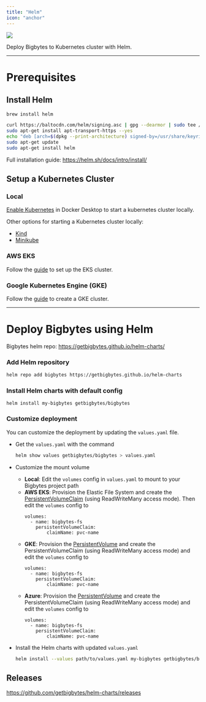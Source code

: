 ```yaml
---
title: "Helm"
icon: "anchor"
---
```


![](https://avatars.githubusercontent.com/u/15859888?s=200&v=4)

Deploy Bigbytes to Kubernetes cluster with Helm.

---

# Prerequisites

## Install Helm

<CodeGroup>

```bash From Homebrew (macOS)
brew install helm
```

```bash From Apt (Debian/Ubuntu)
curl https://baltocdn.com/helm/signing.asc | gpg --dearmor | sudo tee /usr/share/keyrings/helm.gpg > /dev/null
sudo apt-get install apt-transport-https --yes
echo "deb [arch=$(dpkg --print-architecture) signed-by=/usr/share/keyrings/helm.gpg] https://baltocdn.com/helm/stable/debian/ all main" | sudo tee /etc/apt/sources.list.d/helm-stable-debian.list
sudo apt-get update
sudo apt-get install helm
```

</CodeGroup>

Full installation guide: https://helm.sh/docs/intro/install/

## Setup a Kubernetes Cluster

### Local
[Enable Kubernetes](https://docs.docker.com/desktop/kubernetes/#enable-kubernetes) in Docker Desktop to start a kubernetes cluster locally.

Other options for starting a Kubernetes cluster locally:
* [Kind](https://kind.sigs.k8s.io/docs/user/quick-start/)
* [Minikube](https://minikube.sigs.k8s.io/docs/start/)


### AWS EKS
Follow the [guide](/production/deploying-to-cloud/aws/setup#deploy-to-eks-cluster) to set up the EKS cluster.

### Google Kubernetes Engine (GKE)
Follow the [guide](https://cloud.google.com/kubernetes-engine/docs/deploy-app-cluster#create_cluster) to create a GKE cluster.

---

# Deploy Bigbytes using Helm

Bigbytes helm repo: https://getbigbytes.github.io/helm-charts/

### Add Helm repository
```bash
helm repo add bigbytes https://getbigbytes.github.io/helm-charts
```

### Install Helm charts with default config
```
helm install my-bigbytes getbigbytes/bigbytes
```

### Customize deployment 
You can customize the deployment by updating the `values.yaml` file.

- Get the `values.yaml` with the command
    
    ```bash
    helm show values getbigbytes/bigbytes > values.yaml
    ```
    
- Customize the mount volume
  - **Local**: Edit the `volumes` config in `values.yaml` to mount to your Bigbytes project path
  - **AWS EKS**: Provision the Elastic File System and create the [PersistentVolumeClaim](https://github.com/getbigbytes/bigbytes-terraform-templates/blob/master/aws-eks/kube/efs-pvc.yaml) (using ReadWriteMany access mode). Then edit the `volumes` config to
    ```
    volumes:
      - name: bigbytes-fs
        persistentVolumeClaim:
            claimName: pvc-name
    ```
  - **GKE**: Provision the [PersistentVolume](https://cloud.google.com/kubernetes-engine/docs/concepts/persistent-volumes#dynamic_provisioning) and create the PersistentVolumeClaim (using ReadWriteMany access mode) and edit the `volumes` config to 
    ```
    volumes:
      - name: bigbytes-fs
        persistentVolumeClaim:
            claimName: pvc-name
    ```
  - **Azure**: Provision the [PersistentVolume](https://learn.microsoft.com/en-us/azure/aks/concepts-storage#persistent-volume-claims) and create the PersistentVolumeClaim (using ReadWriteMany access mode) and edit the `volumes` config to
    ```
    volumes:
      - name: bigbytes-fs
        persistentVolumeClaim:
            claimName: pvc-name
    ```

- Install the Helm charts with updated `values.yaml`
    ```bash
    helm install --values path/to/values.yaml my-bigbytes getbigbytes/bigbytes
    ```
    
## Releases

https://github.com/getbigbytes/helm-charts/releases

